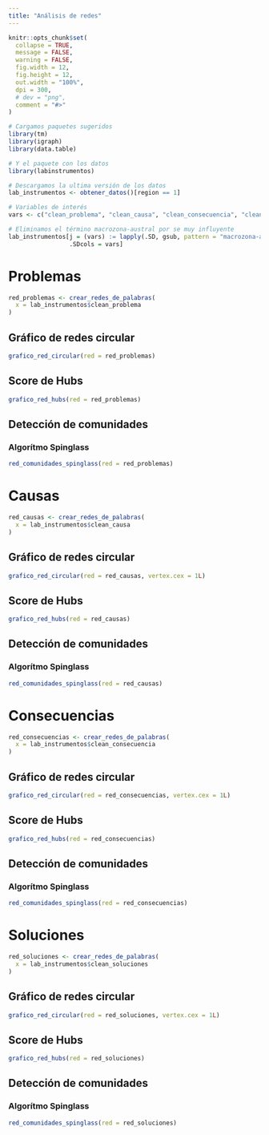 ```yaml
---
title: "Análisis de redes"
---
```


```r
knitr::opts_chunk$set(
  collapse = TRUE,
  message = FALSE,
  warning = FALSE,
  fig.width = 12,
  fig.height = 12,
  out.width = "100%",
  dpi = 300,
  # dev = "png",
  comment = "#>"
)
```

```r
# Cargamos paquetes sugeridos
library(tm)
library(igraph)
library(data.table)

# Y el paquete con los datos
library(labinstrumentos)

# Descargamos la ultima versión de los datos
lab_instrumentos <- obtener_datos()[region == 1]

# Variables de interés
vars <- c("clean_problema", "clean_causa", "clean_consecuencia", "clean_soluciones")

# Eliminamos el término macrozona-austral por se muy influyente
lab_instrumentos[j = (vars) := lapply(.SD, gsub, pattern = "macrozona-austral", replacement = ""), 
                 .SDcols = vars]
```

# Problemas

```r
red_problemas <- crear_redes_de_palabras(
  x = lab_instrumentos$clean_problema
)
```

## Gráfico de redes circular

```r
grafico_red_circular(red = red_problemas)
```

## Score de Hubs

```r
grafico_red_hubs(red = red_problemas)
```

## Detección de comunidades

### Algorítmo Spinglass

```r
red_comunidades_spinglass(red = red_problemas)
```

# Causas

```r
red_causas <- crear_redes_de_palabras(
  x = lab_instrumentos$clean_causa
)
```

## Gráfico de redes circular

```r
grafico_red_circular(red = red_causas, vertex.cex = 1L)
```

## Score de Hubs

```r
grafico_red_hubs(red = red_causas)
```

## Detección de comunidades

### Algorítmo Spinglass

```r
red_comunidades_spinglass(red = red_causas)
```

# Consecuencias

```r
red_consecuencias <- crear_redes_de_palabras(
  x = lab_instrumentos$clean_consecuencia
)
```

## Gráfico de redes circular

```r
grafico_red_circular(red = red_consecuencias, vertex.cex = 1L)
```

## Score de Hubs

```r
grafico_red_hubs(red = red_consecuencias)
```

## Detección de comunidades

### Algorítmo Spinglass

```r
red_comunidades_spinglass(red = red_consecuencias)
```

# Soluciones

```r
red_soluciones <- crear_redes_de_palabras(
  x = lab_instrumentos$clean_soluciones
)
```

## Gráfico de redes circular

```r
grafico_red_circular(red = red_soluciones, vertex.cex = 1L)
```

## Score de Hubs

```r
grafico_red_hubs(red = red_soluciones)
```

## Detección de comunidades

### Algorítmo Spinglass

```r
red_comunidades_spinglass(red = red_soluciones)
```

